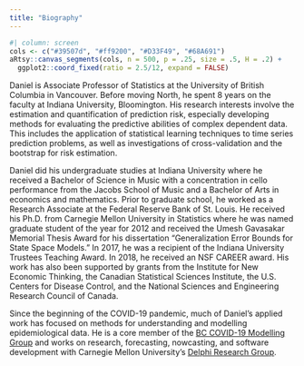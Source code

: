 ```yaml
---
title: "Biography"
---
```


```r
#| column: screen
cols <- c("#39507d", "#ff9200", "#D33F49", "#68A691")
aRtsy::canvas_segments(cols, n = 500, p = .25, size = .5, H = .2) +
  ggplot2::coord_fixed(ratio = 2.5/12, expand = FALSE)
```

Daniel is Associate Professor of Statistics at the University of British Columbia in Vancouver. Before moving North, he spent 8 years on the faculty at Indiana University, Bloomington. His research interests involve the estimation and quantification of prediction risk, especially developing methods for evaluating the predictive abilities of complex dependent data. This includes the application of statistical learning techniques to time series prediction problems, as well as investigations of cross-validation and the bootstrap for risk estimation.

Daniel did his undergraduate studies at Indiana University where he received a Bachelor of Science in Music with a concentration in cello performance from the Jacobs School of Music and a Bachelor of Arts in economics and mathematics. Prior to graduate school, he worked as a Research Associate at the Federal Reserve Bank of St. Louis. He received his Ph.D. from Carnegie Mellon University in Statistics where he was named graduate student of the year for 2012 and received the Umesh Gavasakar Memorial Thesis Award for his dissertation "Generalization Error Bounds for State Space Models." In 2017, he was a recipient of the Indiana University Trustees Teaching Award. In 2018, he received an NSF CAREER award. His work has also been supported by grants from the Institute for New Economic Thinking, the Canadian Statistical Sciences Institute, the U.S. Centers for Disease Control, and the National Sciences and Engineering Research Council of Canada. 

Since the beginning of the COVID-19 pandemic, much of Daniel's applied work has focused on methods for understanding and modelling epidemiological data. He is a core member of the [BC COVID-19 Modelling Group](https://bccovid-19group.ca) and works on research, forecasting, nowcasting, and software development with Carnegie Mellon University's [Delphi Research Group](https://delphi.cmu.edu).
